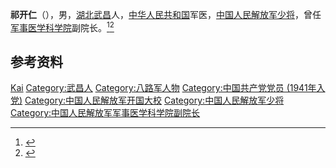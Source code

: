 '''祁开仁'''（{{bd|1908年||1991年}}），男，[[湖北|湖北]][[武昌|武昌]]人，[[中华人民共和国|中华人民共和国]]军医，[[中国人民解放军少将|中国人民解放军少将]]，曾任[[军事医学科学院|军事医学科学院]]副院长。<ref>{{Cite book|title=中国抗日战争人物大词典|author=刘景泉主编; 沈久泉, 王凯捷, 李卓副主编|publisher=天津大学出版社|year=1999|isbn=|location=|pages=}}</ref><ref>{{Cite book|title=中华军事人物大辞典|author=吴如蒿著; 陈策才, 张光彩, 赵功德等副主编|publisher=新华出版社|year=1989|isbn=|location=北京|pages=}}</ref>

== 参考资料 ==
{{reflist}}

{{中国人物小作品}}

{{Authority control}}
{{DEFAULTSORT:Qi祁}}
[[Category:祁姓|Kai]]
[[Category:武昌人|Category:武昌人]]
[[Category:八路军人物|Category:八路军人物]]
[[Category:中国共产党党员_(1941年入党)|Category:中国共产党党员 (1941年入党)]]
[[Category:中国人民解放军开国大校|Category:中国人民解放军开国大校]]
[[Category:中国人民解放军少将|Category:中国人民解放军少将]]
[[Category:中国人民解放军军事医学科学院副院长|Category:中国人民解放军军事医学科学院副院长]]